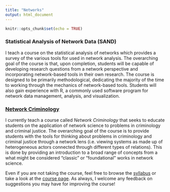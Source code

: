 ```yaml
---
title: "Networks"
output: html_document
---
```


```r
knitr::opts_chunk$set(echo = TRUE)
```

### Statistical Analysis of Network Data (SAND)

I teach a course on the statistical analysis of networks which provides a survey of the various tools for used in network analysis. The overarching goal of the course is that, upon completion, students will be capable of developing research questions from a network perspective and incorporating network-based tools in their own research. The course is designed to be primarily methodological, dedicating the majority of the time to working through the mechanics of network-based tools. Students will also gain experience with R, a commonly used software program for network data management, analysis, and visualization.

### [Network Criminology](https://jacobtnyoung.github.io/NetworkCriminology/)

I currently teach a course called *Network Criminology* that seeks to educate students on the application of network science to problems in criminology and criminal justice. The overarching goal of the course is to provide students with the tools for thinking about problems in criminology and criminal justice through a network lens (i.e. viewing systems as made up of heterogeneous actors connected through different types of relations). This is done by providing an introduction to a broad range of concepts from a what might be considered “classic” or “foundational” works in network science.

Even if you are not taking the course, feel free to browse the [syllabus](https://jacobtnyoung.github.io/NetworkCriminology/network_crim_syllabus.pdf) or take a look at the [course page](https://jacobtnyoung.github.io/NetworkCriminology/). As always, I welcome any feedback on suggestions you may have for improving the course!